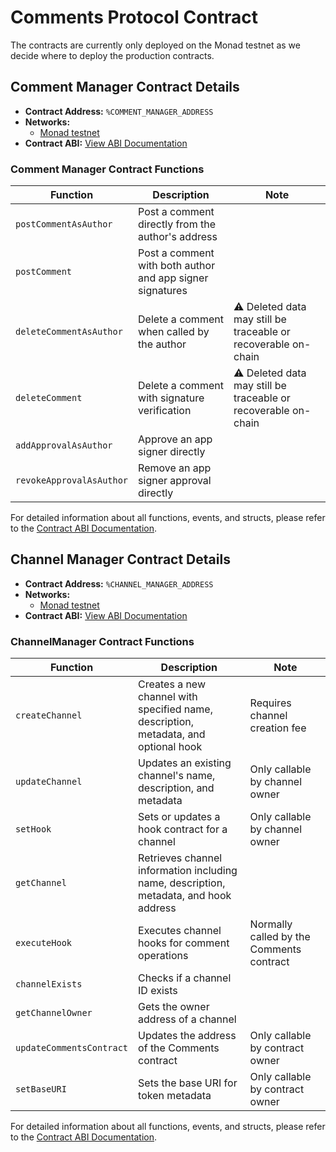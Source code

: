 # Comments Protocol Contract

The contracts are currently only deployed on the Monad testnet as we decide where to deploy the production contracts.

## Comment Manager Contract Details

- **Contract Address:** `%COMMENT_MANAGER_ADDRESS`
- **Networks:**
  - [Monad testnet](https://monad-testnet.socialscan.io/address/%COMMENT_MANAGER_ADDRESS)
- **Contract ABI:** [View ABI Documentation](/protocol-reference/CommentManager)

### Comment Manager Contract Functions

| Function                 | Description                                               | Note                                                           |
| ------------------------ | --------------------------------------------------------- | -------------------------------------------------------------- |
| `postCommentAsAuthor`    | Post a comment directly from the author's address         |                                                                |
| `postComment`            | Post a comment with both author and app signer signatures |                                                                |
| `deleteCommentAsAuthor`  | Delete a comment when called by the author                | ⚠️ Deleted data may still be traceable or recoverable on-chain |
| `deleteComment`          | Delete a comment with signature verification              | ⚠️ Deleted data may still be traceable or recoverable on-chain |
| `addApprovalAsAuthor`    | Approve an app signer directly                            |                                                                |
| `revokeApprovalAsAuthor` | Remove an app signer approval directly                    |                                                                |

For detailed information about all functions, events, and structs, please refer to the [Contract ABI Documentation](/protocol-reference/CommentManager).

## Channel Manager Contract Details

- **Contract Address:** `%CHANNEL_MANAGER_ADDRESS`
- **Networks:**
  - [Monad testnet](https://monad-testnet.socialscan.io/address/%CHANNEL_MANAGER_ADDRESS)
- **Contract ABI:** [View ABI Documentation](/protocol-reference/ChannelManager)

### ChannelManager Contract Functions

| Function                 | Description                                                                           | Note                                     |
| ------------------------ | ------------------------------------------------------------------------------------- | ---------------------------------------- |
| `createChannel`          | Creates a new channel with specified name, description, metadata, and optional hook   | Requires channel creation fee            |
| `updateChannel`          | Updates an existing channel's name, description, and metadata                         | Only callable by channel owner           |
| `setHook`                | Sets or updates a hook contract for a channel                                         | Only callable by channel owner           |
| `getChannel`             | Retrieves channel information including name, description, metadata, and hook address |                                          |
| `executeHook`            | Executes channel hooks for comment operations                                         | Normally called by the Comments contract |
| `channelExists`          | Checks if a channel ID exists                                                         |                                          |
| `getChannelOwner`        | Gets the owner address of a channel                                                   |                                          |
| `updateCommentsContract` | Updates the address of the Comments contract                                          | Only callable by contract owner          |
| `setBaseURI`             | Sets the base URI for token metadata                                                  | Only callable by contract owner          |

For detailed information about all functions, events, and structs, please refer to the [Contract ABI Documentation](/protocol-reference/ChannelManager).
